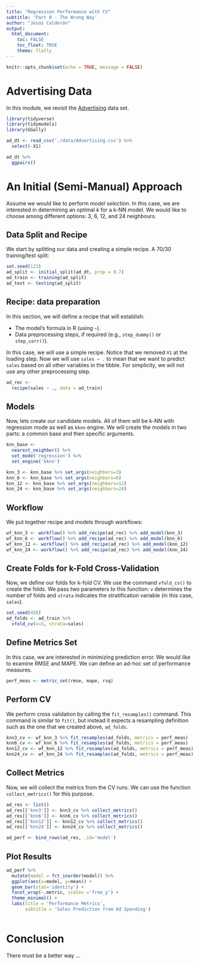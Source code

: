 ```yaml
---
title: "Regression Performance with CV"
subtitle: 'Part 0 - The Wrong Way'
author: "Jesús Calderón"
output: 
  html_document:
    toc: FALSE
    toc_float: TRUE
    theme: flatly
---
```


```r
knitr::opts_chunk$set(echo = TRUE, message = FALSE)
```

# Advertising Data

In this module, we revisit the [Advertising](https://www.statlearning.com/resources-first-edition) data set. 


```r
library(tidyverse)
library(tidymodels)
library(GGally)

ad_dt <- read_csv('./data/Advertising.csv') %>%
  select(-X1)

ad_dt %>%
  ggpairs()
```


# An Initial (Semi-Manual) Approach

Assume we would like to perform *model selection*. In this case, we are interested in determining an optimal *k* for a k-NN model. We would like to choose among different options: 3, 6, 12, and 24 neighbours.

## Data Split and Recipe

We start by splitting our data and creating a simple recipe. A 70/30 training/test split:

```r
set.seed(123)
ad_split <- initial_split(ad_dt, prop = 0.7)
ad_train <- training(ad_split)
ad_test <- testing(ad_split)
```

## Recipe: data preparation

In this section, we will define a recipe that will establish:

+ The model's formula in R (using `~`).
+ Data preprocessing steps, if required (e.g., `step_dummy()` or `step_corr()`).

In this case, we will use a simple recipe. Notice that we removed `X1` at the loading step. Now we will use `sales ~ .` to mean that we want to predict `sales` based on all other variables in the tibble. For simplicity, we will not use any other preprocessing step.

```r
ad_rec <- 
  recipe(sales ~ ., data = ad_train)
```

## Models

Now, lets create our candidate models. All of them will be k-NN with regression mode as well as `kknn` engine. We will create the models in two parts: a common base and then specific arguments.

```r
knn_base <- 
  nearest_neighbor() %>%
  set_mode('regression') %>%
  set_engine('kknn')

knn_3 <- knn_base %>% set_args(neighbors=3)
knn_6 <- knn_base %>% set_args(neighbors=6)
knn_12 <- knn_base %>% set_args(neighbors=12)
knn_24 <- knn_base %>% set_args(neighbors=24)
```


## Workflow

We put together recipe and models through workflows:

```r
wf_knn_3 <- workflow() %>% add_recipe(ad_rec) %>% add_model(knn_3) 
wf_knn_6 <- workflow() %>% add_recipe(ad_rec) %>% add_model(knn_6) 
wf_knn_12 <- workflow() %>% add_recipe(ad_rec) %>% add_model(knn_12) 
wf_knn_24 <- workflow() %>% add_recipe(ad_rec) %>% add_model(knn_24) 
```

## Create Folds for k-Fold Cross-Validation

Now, we define our folds for k-fold CV. We use the command `vfold_cv()` to create the folds. We pass two parameters to this function: `v` determines the number of folds and `strata` indicates the stratification variable (in this case, `sales`).

```r
set.seed(456)
ad_folds <- ad_train %>%
  vfold_cv(v=5, strata=sales)
```

## Define Metrics Set

In this case, we are interested in minimizing prediction error. We would like to examine RMSE and MAPE. We can define an ad-hoc set of performance measures.

```r
perf_meas <- metric_set(rmse, mape, rsq)
```

## Perform CV

We perform cross validation by calling the `fit_resamples()` command. This command is similar to `fit()`, but instead it expects a resampling definition such as the one that we created above, `ad_folds`.

```r
knn3_cv <- wf_knn_3 %>% fit_resamples(ad_folds, metrics = perf_meas)
knn6_cv <- wf_knn_6 %>% fit_resamples(ad_folds, metrics = perf_meas)
knn12_cv <- wf_knn_12 %>% fit_resamples(ad_folds, metrics = perf_meas)
knn24_cv <- wf_knn_24 %>% fit_resamples(ad_folds, metrics = perf_meas)
```

## Collect Metrics

Now, we will collect the metrics from the CV runs. We can use the function `collect_metrics()` for this purpose.

```r
ad_res <- list()
ad_res[['knn3']] <- knn3_cv %>% collect_metrics()
ad_res[['knn6']] <- knn6_cv %>% collect_metrics()
ad_res[['knn12']] <- knn12_cv %>% collect_metrics()
ad_res[['knn24']] <- knn24_cv %>% collect_metrics()

ad_perf <- bind_rows(ad_res, .id='model')
```

## Plot Results

```r
ad_perf %>%
  mutate(model = fct_inorder(model)) %>%
  ggplot(aes(x=model, y=mean)) +
  geom_bar(stat='identity') +
  facet_wrap(~.metric, scales ='free_y') + 
  theme_minimal() +
  labs(title = 'Performance Metrics',
       subtitle = 'Sales Prediction from Ad Spending')
  
```


# Conclusion

There must be a better way ... 